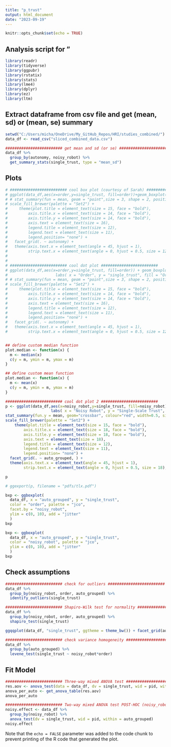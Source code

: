 ```yaml
---
title: "p_trust"
output: html_document
date: "2023-09-19"
---
```


```r
knitr::opts_chunk$set(echo = TRUE)
```

## Analysis script for "

```r
library(readr)
library(tidyverse)
library(ggpubr)
library(rstatix)
library(stats)
library(lme4)
library(dplyr)
library(ez)
library(ltm)
```


## Extract dataframe from csv file and get (mean, sd) or (mean, se) summary

```r

setwd("C:/Users/micha/OneDrive/My_GitHub_Repos/HRI/studies_combined/")
data_df <- read_csv("sliced_combined_data.csv")

######################### get mean and sd (or se) ######################### 
data_df %>%
  group_by(autonomy, noisy_robot) %>%
  get_summary_stats(single_trust, type = "mean_sd")


```

## Plots

```r

# ######################### cool box plot (courtesy of Sarah) ######################### 
# ggplot(data_df,aes(x=order,y=single_trust, fill=order))+geom_boxplot(aes(fill=order)) + labs( x = "Order", y = "single_trust", fill = "Order") +   theme_minimal() +
# # stat_summary(fun = mean, geom = "point",size = 3, shape = 2, position = position_dodge(0.75), show.legend = FALSE) +
# scale_fill_brewer(palette = "Set2") +
#     theme(plot.title = element_text(size = 15, face = "bold"),
#         axis.title.x = element_text(size = 14, face = "bold"),
#         axis.title.y = element_text(size = 14, face = "bold"),
#         axis.text = element_text(size = 16),
#         legend.title = element_text(size = 12),
#         legend.text = element_text(size = 11),
#         legend.position= "none") +
#   facet_grid(. ~ autonomy) +
#   theme(axis.text.x = element_text(angle = 45, hjust = 1),
#         strip.text.x = element_text(angle = 0, hjust = 0.5, size = 12), legend.position = "none")
# 
# 
# ######################### cool dot plot ######################### 
# ggplot(data_df,aes(x=order,y=single_trust, fill=order)) + geom_boxplot() + geom_dotplot(binaxis='y', stackdir='center', stackratio=1.5, dotsize=1.2) + 
#                     labs( x = "Order", y = "single_trust", fill = "Order") + theme_minimal() +
# # stat_summary(fun = mean, geom = "point",size = 3, shape = 2, position = position_dodge(0.75), show.legend = FALSE) +
# scale_fill_brewer(palette = "Set2") +
#     theme(plot.title = element_text(size = 15, face = "bold"),
#         axis.title.x = element_text(size = 14, face = "bold"),
#         axis.title.y = element_text(size = 14, face = "bold"),
#         axis.text = element_text(size = 16),
#         legend.title = element_text(size = 12),
#         legend.text = element_text(size = 11),
#         legend.position= "none") +
#   facet_grid(. ~ autonomy) +
#   theme(axis.text.x = element_text(angle = 45, hjust = 1),
#         strip.text.x = element_text(angle = 0, hjust = 0.5, size = 12), legend.position = "none")


## define custom median function
plot.median <- function(x) {
  m <- median(x)
  c(y = m, ymin = m, ymax = m)
}

## define custom mean function
plot.median <- function(x) {
  m <- mean(x)
  c(y = m, ymin = m, ymax = m)
}

######################### cool dot plot 2 ######################### 
p <- ggplot(data_df,aes(x=noisy_robot,y=single_trust, fill=noisy_robot)) + geom_dotplot(binaxis='y', stackdir='center', stackratio=1.5, dotsize=0.6) + 
                    labs( x = "Noisy Robot", y = "Single-Scale Trust", fill = "Noisy Robot") + theme_minimal() +
stat_summary(fun.y = mean, geom="crossbar", colour="red", width=0.5, size=0.5) +
scale_fill_brewer(palette = "Set2") +
    theme(plot.title = element_text(size = 15, face = "bold"),
        axis.title.x = element_text(size = 18, face = "bold"),
        axis.title.y = element_text(size = 18, face = "bold"),
        axis.text = element_text(size = 18),
        legend.title = element_text(size = 12),
        legend.text = element_text(size = 11),
        legend.position= "none") +
  facet_grid(. ~ auto_grouped, ) +
  theme(axis.text.x = element_text(angle = 45, hjust = 1),
        strip.text.x = element_text(angle = 0, hjust = 0.5, size = 18), legend.position = "none")

p

# ggexport(p, filename = "pdfs/tlx.pdf")

```


```r

bxp <- ggboxplot(
  data_df, x = "auto_grouped", y = "single_trust",
  color = "order", palette = "jco",
  facet.by = "noisy_robot",
  ylim = c(0, 10), add = "jitter"
  )
bxp

bxp <- ggboxplot(
  data_df, x = "auto_grouped", y = "single_trust",
  color = "noisy_robot", palette = "jco",
  ylim = c(0, 10), add = "jitter"
  )
bxp

```


## Check assumptions

```r

######################### check for outliers ######################### 
data_df %>%
  group_by(noisy_robot, order, auto_grouped) %>%
  identify_outliers(single_trust)

######################### Shapiro-Wilk test for normality ######################### 
data_df %>%
  group_by(noisy_robot, order, auto_grouped) %>%
  shapiro_test(single_trust)

ggqqplot(data_df, "single_trust", ggtheme = theme_bw()) + facet_grid(auto_grouped ~ noisy_robot, labeller = "label_both")

######################### check variance homogeneity ######################### 
data_df %>%
  group_by(auto_grouped) %>%
  levene_test(single_trust ~ noisy_robot*order)

```


## Fit Model

```r

######################### Three-way mixed ANOVA test #########################  
res.aov <- anova_test(data = data_df, dv = single_trust, wid = pid, within = auto_grouped, between = c(noisy_robot, order))
anova_per_auto <- get_anova_table(res.aov)
anova_per_auto

######################### Two-way mixed ANOVA test POST-HOC (noisy_robot:auto_grouped) #########################  
noisy.effect <- data_df %>%
  group_by(noisy_robot) %>%
  anova_test(dv = single_trust, wid = pid, within = auto_grouped)
noisy.effect

```


Note that the `echo = FALSE` parameter was added to the code chunk to prevent printing of the R code that generated the plot.
